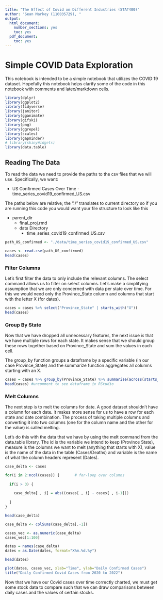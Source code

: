 ```yaml
---
title: "The Effect of Covid on Different Industries (STAT400)"
author: "Sean Markey (116035729), "
output:
  html_document:
    number_sections: yes
    toc: yes  
  pdf_document:
    toc: yes
---
```

# Simple COVID Data Exploration

This notebook is intended to be a simple notebook that utilizes the COVID 19 dataset. Hopefully this notebook helps clarify some of the code in this notebook with comments and latex/markdown cells. 

```r
library(dplyr)
library(ggplot2)
library(tidyverse)
library(janitor)
library(gganimate)
library(gifski)
library(png)
library(ggrepel)
library(scales)
library(gapminder)
# library(shinyWidgets)
library(data.table)
```

## Reading The Data

To read the data we need to provide the paths to the csv files that we will use. Specifically, we want:

* US Confirmed Cases Over Time - time_series_covid19_confirmed_US.csv

The paths below are relative; the "./" translates to current directory so if you are running this code you would want your file structure to look like this

* parent_dir
  * final_proj.rmd
  * data Directory
    * time_series_covid19_confirmed_US.csv
    
```r
path_US_confirmed <- "./data/time_series_covid19_confirmed_US.csv"

cases <- read.csv(path_US_confirmed)
head(cases)
```
### Filter Columns
Let's first filter the data to only include the relevant columns. The select command allows us to filter on select columns. Let's make a simplifying assumption that we are only concerned with data per state over time. For this we would need only the Province_State column and columns that start with the letter X (for dates).

```R
cases = cases %>% select("Province_State" | starts_with("X"))
head(cases)

```

### Group By State

Now that we have dropped all unnecessary features, the next issue is that we have multiple rows for each state. It makes sense that we should group these rows together based on Province_State and sum the values in each cell.

The group_by function groups a dataframe by a specific variable (in our case Province_State) and the summarize function aggregates all columns starting with an X.

```r
cases = cases %>% group_by(Province_State) %>% summarise(across(starts_with("X"), sum))
head(cases) #uncomment to see dataframe in RStudio

```

### Melt Columns

The next step is to melt the columns for date. A good dataset shouldn't have a column for each date. It makes more sense for us to have a row for each state and date combination. The process of taking multiple columns and converting it into two columns (one for the column name and the other for the value) is called melting. 

Let's do this with the data that we have by using the melt command from the data.table library. The id is the variable we intend to keep (Province State), measure is the columns we want to melt (anything that starts with X), value is the name of the data in the table (Cases/Deaths) and variable is the name of what the column headers represent (Dates).

```r
case_delta <- cases

for(i in 2:ncol(cases)) {       # for-loop over columns
  
  if(i > 3) {
    
    case_delta[ , i] = abs((cases[ , i] - cases[ , i-1]))
    
  }
}

head(case_delta)

```

```r
case_delta <- colSums(case_delta[,-1])

cases_vec <- as.numeric(case_delta)
cases_vec[1:100]
```

```r
dates = names(case_delta)
dates = as.Date(dates, format="X%m.%d.%y")

head(dates)
```


```r
plot(dates, cases_vec, xlab="Time", ylab="Daily Confirmed Cases")
title("Daily Confirmed Covid Cases from 2020 to 2022")
```

Now that we have our Covid cases over time correctly charted, we must get some stock data to compare such that we can draw comparisons between daily cases and the values of certain stocks. 
